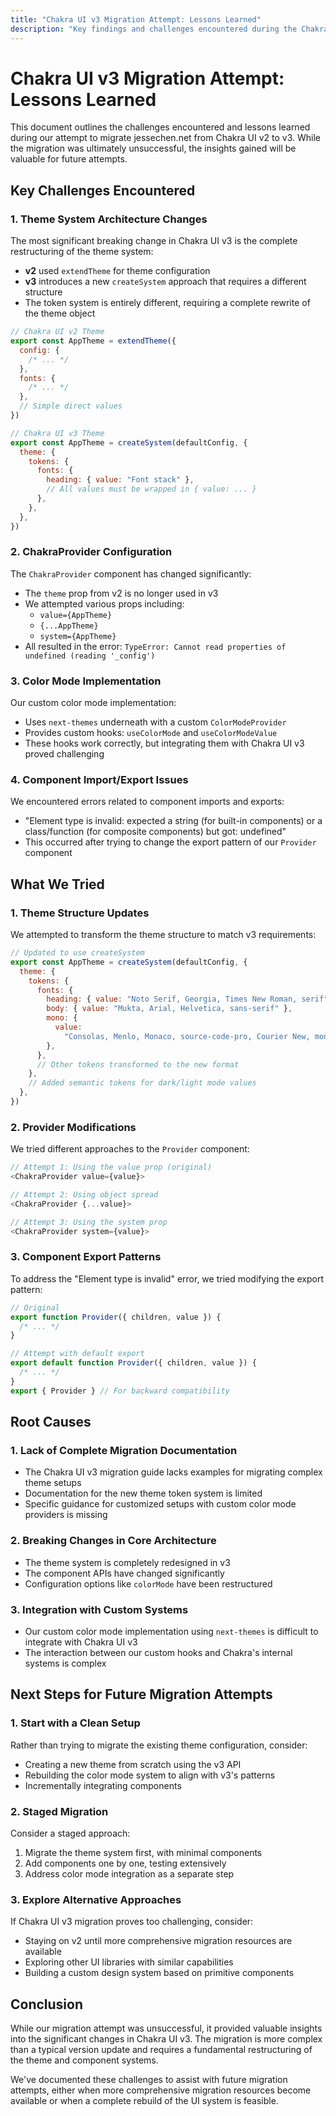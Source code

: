 ```yaml
---
title: "Chakra UI v3 Migration Attempt: Lessons Learned"
description: "Key findings and challenges encountered during the Chakra UI v2 to v3 migration attempt"
---
```


# Chakra UI v3 Migration Attempt: Lessons Learned

This document outlines the challenges encountered and lessons learned during our attempt to migrate jessechen.net from Chakra UI v2 to v3. While the migration was ultimately unsuccessful, the insights gained will be valuable for future attempts.

## Key Challenges Encountered

### 1. Theme System Architecture Changes

The most significant breaking change in Chakra UI v3 is the complete restructuring of the theme system:

- **v2** used `extendTheme` for theme configuration
- **v3** introduces a new `createSystem` approach that requires a different structure
- The token system is entirely different, requiring a complete rewrite of the theme object

```javascript
// Chakra UI v2 Theme
export const AppTheme = extendTheme({
  config: {
    /* ... */
  },
  fonts: {
    /* ... */
  },
  // Simple direct values
})

// Chakra UI v3 Theme
export const AppTheme = createSystem(defaultConfig, {
  theme: {
    tokens: {
      fonts: {
        heading: { value: "Font stack" },
        // All values must be wrapped in { value: ... }
      },
    },
  },
})
```

### 2. ChakraProvider Configuration

The `ChakraProvider` component has changed significantly:

- The `theme` prop from v2 is no longer used in v3
- We attempted various props including:
  - `value={AppTheme}`
  - `{...AppTheme}`
  - `system={AppTheme}`
- All resulted in the error: `TypeError: Cannot read properties of undefined (reading '_config')`

### 3. Color Mode Implementation

Our custom color mode implementation:

- Uses `next-themes` underneath with a custom `ColorModeProvider`
- Provides custom hooks: `useColorMode` and `useColorModeValue`
- These hooks work correctly, but integrating them with Chakra UI v3 proved challenging

### 4. Component Import/Export Issues

We encountered errors related to component imports and exports:

- "Element type is invalid: expected a string (for built-in components) or a class/function (for composite components) but got: undefined"
- This occurred after trying to change the export pattern of our `Provider` component

## What We Tried

### 1. Theme Structure Updates

We attempted to transform the theme structure to match v3 requirements:

```javascript
// Updated to use createSystem
export const AppTheme = createSystem(defaultConfig, {
  theme: {
    tokens: {
      fonts: {
        heading: { value: "Noto Serif, Georgia, Times New Roman, serif" },
        body: { value: "Mukta, Arial, Helvetica, sans-serif" },
        mono: {
          value:
            "Consolas, Menlo, Monaco, source-code-pro, Courier New, monospace",
        },
      },
      // Other tokens transformed to the new format
    },
    // Added semantic tokens for dark/light mode values
  },
})
```

### 2. Provider Modifications

We tried different approaches to the `Provider` component:

```javascript
// Attempt 1: Using the value prop (original)
<ChakraProvider value={value}>

// Attempt 2: Using object spread
<ChakraProvider {...value}>

// Attempt 3: Using the system prop
<ChakraProvider system={value}>
```

### 3. Component Export Patterns

To address the "Element type is invalid" error, we tried modifying the export pattern:

```javascript
// Original
export function Provider({ children, value }) {
  /* ... */
}

// Attempt with default export
export default function Provider({ children, value }) {
  /* ... */
}
export { Provider } // For backward compatibility
```

## Root Causes

### 1. Lack of Complete Migration Documentation

- The Chakra UI v3 migration guide lacks examples for migrating complex theme setups
- Documentation for the new theme token system is limited
- Specific guidance for customized setups with custom color mode providers is missing

### 2. Breaking Changes in Core Architecture

- The theme system is completely redesigned in v3
- The component APIs have changed significantly
- Configuration options like `colorMode` have been restructured

### 3. Integration with Custom Systems

- Our custom color mode implementation using `next-themes` is difficult to integrate with Chakra UI v3
- The interaction between our custom hooks and Chakra's internal systems is complex

## Next Steps for Future Migration Attempts

### 1. Start with a Clean Setup

Rather than trying to migrate the existing theme configuration, consider:

- Creating a new theme from scratch using the v3 API
- Rebuilding the color mode system to align with v3's patterns
- Incrementally integrating components

### 2. Staged Migration

Consider a staged approach:

1. Migrate the theme system first, with minimal components
2. Add components one by one, testing extensively
3. Address color mode integration as a separate step

### 3. Explore Alternative Approaches

If Chakra UI v3 migration proves too challenging, consider:

- Staying on v2 until more comprehensive migration resources are available
- Exploring other UI libraries with similar capabilities
- Building a custom design system based on primitive components

## Conclusion

While our migration attempt was unsuccessful, it provided valuable insights into the significant changes in Chakra UI v3. The migration is more complex than a typical version update and requires a fundamental restructuring of the theme and component systems.

We've documented these challenges to assist with future migration attempts, either when more comprehensive migration resources become available or when a complete rebuild of the UI system is feasible.
